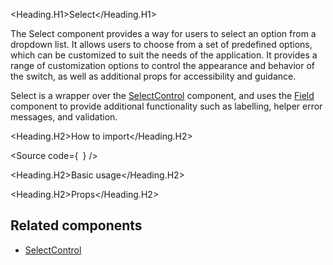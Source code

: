 

<Meta of={Stories} />

<Heading.H1>Select</Heading.H1>

The Select component provides a way for users to select an option from a dropdown list.
It allows users to choose from a set of predefined options, which can be customized to suit the needs of the application.
It provides a range of customization options to control the appearance and behavior of the switch,
as well as additional props for accessibility and guidance.

Select is a wrapper over the [SelectControl](?path=/docs/components-core-form-selectcontrol--docs)
component, and uses the [Field](?path=/docs/components-core-form-field--docs)
component to provide additional functionality such as labelling, helper error messages, and validation.

<Heading.H2>How to import</Heading.H2>

<Source
  code={`
`}
/>

<Heading.H2>Basic usage</Heading.H2>

<Canvas of={Stories.Base} />

<Heading.H2>Props</Heading.H2>

<ArgTypes of={Stories} />

## Related components

- [SelectControl](?path=/docs/components-core-form-selectcontrol--docs)
